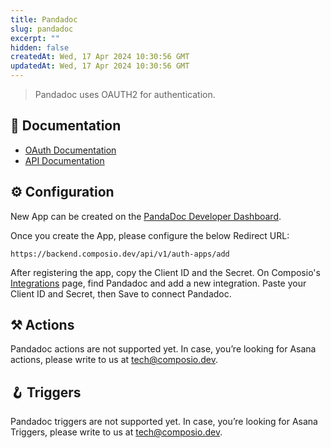 ```yaml
---
title: Pandadoc
slug: pandadoc
excerpt: ""
hidden: false
createdAt: Wed, 17 Apr 2024 10:30:56 GMT
updatedAt: Wed, 17 Apr 2024 10:30:56 GMT
--- 
```

> Pandadoc uses OAUTH2 for authentication.
## 📔 Documentation

- [OAuth Documentation](https://developers.pandadoc.com/reference/authentication-process)
- [API Documentation](https://developers.pandadoc.com/reference/about)

## ⚙️ Configuration

<Tip>New App can be created on the [PandaDoc Developer Dashboard](https://app.pandadoc.com/a/#/settings/api-dashboard/configuration).</Tip>

Once you create the App, please configure the below Redirect URL:


```
https://backend.composio.dev/api/v1/auth-apps/add
```

After registering the app, copy the Client ID and the Secret. On Composio's [Integrations](https://app.composio.dev/apps) page, find Pandadoc and add a new integration. Paste your Client ID and Secret, then Save to connect Pandadoc.


## ⚒️ Actions

Pandadoc actions are not supported yet. In case, you’re looking for Asana actions, please write to us at tech@composio.dev.

## 🪝 Triggers

Pandadoc triggers are not supported yet. In case, you’re looking for Asana Triggers, please write to us at tech@composio.dev.
